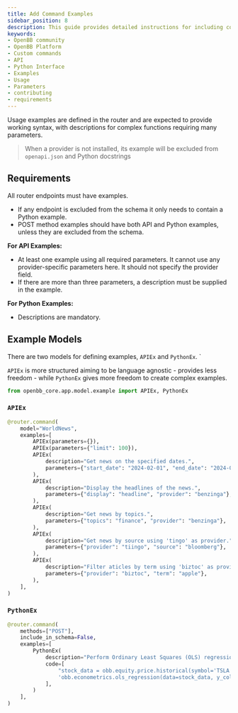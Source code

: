 ```yaml
---
title: Add Command Examples
sidebar_position: 8
description: This guide provides detailed instructions for including command examples in the router endpoints of the OpenBB Platform.
keywords:
- OpenBB community
- OpenBB Platform
- Custom commands
- API
- Python Interface
- Examples
- Usage
- Parameters
- contributing
- requirements
---
```



<HeadTitle title="Add Command Examples - How-To | OpenBB Platform Docs" />

Usage examples are defined in the router and are expected to provide working syntax, with descriptions for complex functions requiring many parameters.

> When a provider is not installed, its example will be excluded from `openapi.json` and Python docstrings

## Requirements

All router endpoints must have examples.

- If any endpoint is excluded from the schema it only needs to contain a Python example.
- POST method examples should have both API and Python examples, unless they are excluded from the schema.

**For API Examples:**

- At least one example using all required parameters. It cannot use any provider-specific parameters here. It should not specify the provider field.
- If there are more than three parameters, a description must be supplied in the example.

**For Python Examples:**

- Descriptions are mandatory.

## Example Models

There are two models for defining examples, `APIEx` and `PythonEx`. `

`APIEx` is more structured aiming to be language agnostic - provides less freedom - while `PythonEx` gives more freedom to create complex examples.

```python
from openbb_core.app.model.example import APIEx, PythonEx
```

### `APIEx`

```python
@router.command(
    model="WorldNews",
    examples=[
        APIEx(parameters={}),
        APIEx(parameters={"limit": 100}),
        APIEx(
            description="Get news on the specified dates.",
            parameters={"start_date": "2024-02-01", "end_date": "2024-02-07"},
        ),
        APIEx(
            description="Display the headlines of the news.",
            parameters={"display": "headline", "provider": "benzinga"},
        ),
        APIEx(
            description="Get news by topics.",
            parameters={"topics": "finance", "provider": "benzinga"},
        ),
        APIEx(
            description="Get news by source using 'tingo' as provider.",
            parameters={"provider": "tiingo", "source": "bloomberg"},
        ),
        APIEx(
            description="Filter aticles by term using 'biztoc' as provider.",
            parameters={"provider": "biztoc", "term": "apple"},
        ),
    ],
)
```

### `PythonEx`

```python
@router.command(
    methods=["POST"],
    include_in_schema=False,
    examples=[
        PythonEx(
            description="Perform Ordinary Least Squares (OLS) regression.",
            code=[
                "stock_data = obb.equity.price.historical(symbol='TSLA', start_date='2023-01-01', provider='fmp').to_df()",
                'obb.econometrics.ols_regression(data=stock_data, y_column="close", x_columns=["open", "high", "low"])',
            ],
        )
    ],
)
```
